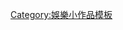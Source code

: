 {{Asbox 
| image     = Emoji u1f334.svg
| pix       = 30
| subject   = 
| qualifier = 關於[[旅遊]]
| category  = 旅遊小作品
| name      = Template:Tourism-stub
}}<noinclude>
[[Category:娛樂小作品模板]]
</noinclude>